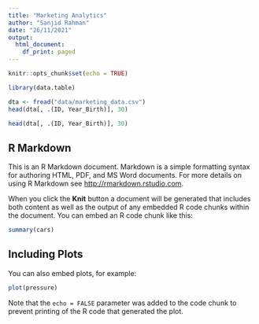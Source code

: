 ```yaml
---
title: "Marketing Analytics"
author: "Sanjid Rahman"
date: "26/11/2021"
output:
  html_document:
    df_print: paged
---
```


```r
knitr::opts_chunk$set(echo = TRUE)
```

```r
library(data.table)
```


```r
dta <- fread("data/marketing_data.csv")
head(dta[, .(ID, Year_Birth)], 30)
```

```r
head(dta[, .(ID, Year_Birth)], 30)
```

## R Markdown

This is an R Markdown document. Markdown is a simple formatting syntax for authoring HTML, PDF, and MS Word documents. For more details on using R Markdown see <http://rmarkdown.rstudio.com>.

When you click the **Knit** button a document will be generated that includes both content as well as the output of any embedded R code chunks within the document. You can embed an R code chunk like this:

```r
summary(cars)
```

## Including Plots

You can also embed plots, for example:

```r
plot(pressure)
```

Note that the `echo = FALSE` parameter was added to the code chunk to prevent printing of the R code that generated the plot.
